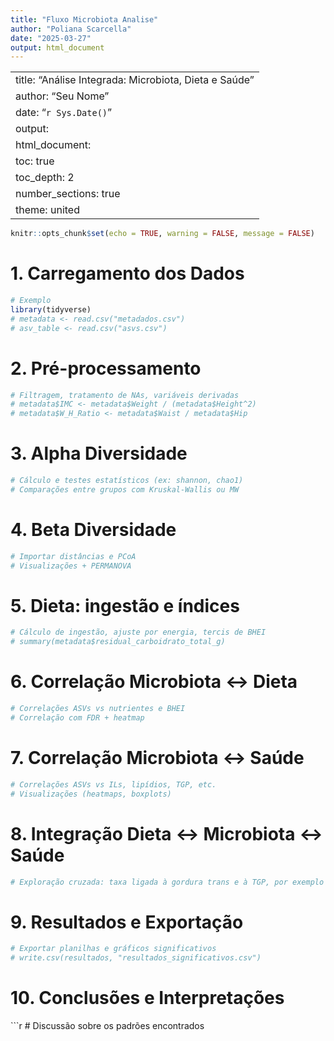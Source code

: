 ```yaml
---
title: "Fluxo Microbiota Analise"
author: "Poliana Scarcella"
date: "2025-03-27"
output: html_document
---
```


---
title: "Análise Integrada: Microbiota, Dieta e Saúde"
author: "Seu Nome"
date: "`r Sys.Date()`"
output:
  html_document:
    toc: true
    toc_depth: 2
    number_sections: true
    theme: united
---

```r
knitr::opts_chunk$set(echo = TRUE, warning = FALSE, message = FALSE)
``` 

# 1. Carregamento dos Dados
```r
# Exemplo
library(tidyverse)
# metadata <- read.csv("metadados.csv")
# asv_table <- read.csv("asvs.csv")
```

# 2. Pré-processamento
```r
# Filtragem, tratamento de NAs, variáveis derivadas
# metadata$IMC <- metadata$Weight / (metadata$Height^2)
# metadata$W_H_Ratio <- metadata$Waist / metadata$Hip
```

# 3. Alpha Diversidade
```r
# Cálculo e testes estatísticos (ex: shannon, chao1)
# Comparações entre grupos com Kruskal-Wallis ou MW
```

# 4. Beta Diversidade
```r
# Importar distâncias e PCoA
# Visualizações + PERMANOVA
```

# 5. Dieta: ingestão e índices
```r
# Cálculo de ingestão, ajuste por energia, tercis de BHEI
# summary(metadata$residual_carboidrato_total_g)
```

# 6. Correlação Microbiota ↔ Dieta
```r
# Correlações ASVs vs nutrientes e BHEI
# Correlação com FDR + heatmap
```

# 7. Correlação Microbiota ↔ Saúde
```r
# Correlações ASVs vs ILs, lipídios, TGP, etc.
# Visualizações (heatmaps, boxplots)
```

# 8. Integração Dieta ↔ Microbiota ↔ Saúde
```r
# Exploração cruzada: taxa ligada à gordura trans e à TGP, por exemplo
```

# 9. Resultados e Exportação
```r
# Exportar planilhas e gráficos significativos
# write.csv(resultados, "resultados_significativos.csv")
```

# 10. Conclusões e Interpretações
```r
# Discussão sobre os padrões encontrados
